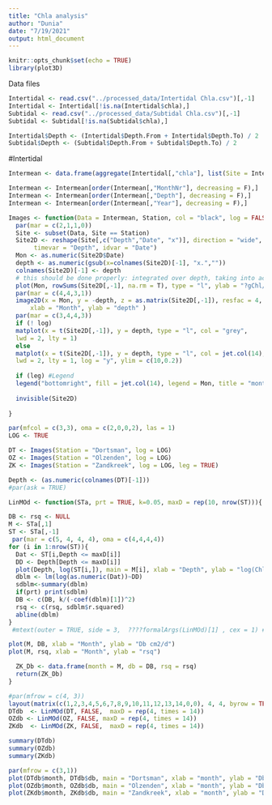 ```yaml
---
title: "Chla analysis"
author: "Dunia"
date: "7/19/2021"
output: html_document
---
```


```r
knitr::opts_chunk$set(echo = TRUE)
library(plot3D)
```
Data files
```r
Intertidal <- read.csv("../processed_data/Intertidal Chla.csv")[,-1]
Intertidal <- Intertidal[!is.na(Intertidal$chla),]
Subtidal <- read.csv("../processed_data/Subtidal Chla.csv")[,-1]
Subtidal <- Subtidal[!is.na(Subtidal$chla),]

Intertidal$Depth <- (Intertidal$Depth.From + Intertidal$Depth.To) / 2
Subtidal$Depth <- (Subtidal$Depth.From + Subtidal$Depth.To) / 2
```
#Intertidal
```r
Intermean <- data.frame(aggregate(Intertidal[,"chla"], list(Site = Intertidal$Site, MonthNr = Intertidal$MonthNr, Year = Intertidal$Year, Date = Intertidal$Date, Depth = Intertidal$Depth), FUN = mean))

Intermean <- Intermean[order(Intermean[,"MonthNr"], decreasing = F),]
Intermean <- Intermean[order(Intermean[,"Depth"], decreasing = F),]
Intermean <- Intermean[order(Intermean[,"Year"], decreasing = F),]
```
```r
Images <- function(Data = Intermean, Station, col = "black", log = FALSE, leg = FALSE){
  par(mar = c(2,1,1,0))
  Site <- subset(Data, Site == Station)
  Site2D <- reshape(Site[,c("Depth","Date", "x")], direction = "wide", 
       timevar = "Depth", idvar = "Date")
  Mon <- as.numeric(Site2D$Date)
  depth <- as.numeric(gsub(x=colnames(Site2D)[-1], "x.",""))
  colnames(Site2D)[-1] <- depth
  # this should be done properly: integrated over depth, taking into account thickness of slices and porosity
  plot(Mon, rowSums(Site2D[,-1], na.rm = T), type = "l", ylab = "?gChl/g", main = Station) #Chla unit is per gram, we need to transform it to cm3
  par(mar = c(4,4,3,1))
  image2D(x = Mon, y = -depth, z = as.matrix(Site2D[,-1]), resfac = 4,
      xlab = "Month", ylab = "depth" ) 
  par(mar = c(3,4,4,3))
  if (! log)
  matplot(x = t(Site2D[,-1]), y = depth, type = "l", col = "grey",
  lwd = 2, lty = 1)
  else
  matplot(x = t(Site2D[,-1]), y = depth, type = "l", col = jet.col(14),#"grey",
  lwd = 2, lty = 1, log = "y", ylim = c(10,0.2))
  
  if (leg) #Legend
  legend("bottomright", fill = jet.col(14), legend = Mon, title = "month", bty = "n")  
  
  invisible(Site2D)
  
}

par(mfcol = c(3,3), oma = c(2,0,0,2), las = 1)
LOG <- TRUE

DT <- Images(Station = "Dortsman", log = LOG)
OZ <- Images(Station = "Olzenden", log = LOG)
ZK <- Images(Station = "Zandkreek", log = LOG, leg = TRUE)

```
```r
Depth <- (as.numeric(colnames(DT)[-1]))
#par(ask = TRUE)

LinMOd <- function(STa, prt = TRUE, k=0.05, maxD = rep(10, nrow(ST))){ #K = 0.01 in Morys and Karline suggests 0.05

DB <- rsq <- NULL
M <- STa[,1]
ST <- STa[,-1]
 par(mar = c(5, 4, 4, 4), oma = c(4,4,4,4))
for (i in 1:nrow(ST)){
  Dat <- ST[i,Depth <= maxD[i]]
  DD <- Depth[Depth <= maxD[i]]
  plot(Depth, log(ST[i,]), main = M[i], xlab = "Depth", ylab = "log(Chl)")
  dblm <- lm(log(as.numeric(Dat))~DD)
  sdblm<-summary(dblm)
  if(prt) print(sdblm)
  DB <- c(DB, k/(-coef(dblm)[1])^2)
  rsq <- c(rsq, sdblm$r.squared)
  abline(dblm)
}
 #mtext(outer = TRUE, side = 3,  ????formalArgs(LinMOd)[1] , cex = 1) #need to fix this so that it gives the name of the station

plot(M, DB, xlab = "Month", ylab = "Db cm2/d")
plot(M, rsq, xlab = "Month", ylab = "rsq")

  ZK_Db <- data.frame(month = M, db = DB, rsq = rsq)
  return(ZK_Db)
}

#par(mfrow = c(4, 3))
layout(matrix(c(1,2,3,4,5,6,7,8,9,10,11,12,13,14,0,0), 4, 4, byrow = TRUE))
DTdb  <- LinMOd(DT, FALSE,  maxD = rep(4, times = 14)) 
OZdb <- LinMOd(OZ, FALSE, maxD = rep(4, times = 14))
ZKdb  <- LinMOd(ZK, FALSE,  maxD = rep(4, times = 14)) 

summary(DTdb)
summary(OZdb)
summary(ZKdb)
```
```r
par(mfrow = c(3,1))
plot(DTdb$month, DTdb$db, main = "Dortsman", xlab = "month", ylab = "Db, cm2/d", type = "b")
plot(OZdb$month, OZdb$db, main = "Olzenden", xlab = "month", ylab = "Db, cm2/d", type = "b")
plot(ZKdb$month, ZKdb$db, main = "Zandkreek", xlab = "month", ylab = "Db, cm2/d", type = "b")
```



